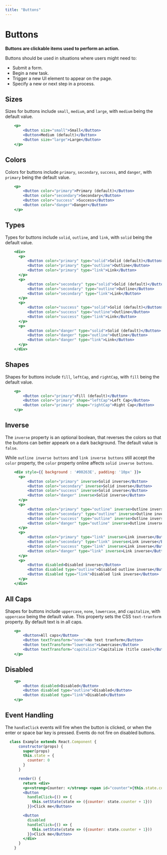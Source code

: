 ```yaml
---
title: "Buttons"
---
```


# Buttons

**Buttons are clickable items used to perform an action.**

Buttons should be used in situations where users might need to:

* Submit a form.
* Begin a new task.
* Trigger a new UI element to appear on the page.
* Specify a new or next step in a process.

## Sizes

Sizes for buttons include `small`, `medium`, and `large`, with `medium` being the default value.

```.jsx
    <p>
        <Button size="small">Small</Button>
        <Button>Medium (default)</Button>
        <Button size="large">Large</Button>
    </p>
```

## Colors

Colors for buttons include `primary`, `secondary`, `success`, and `danger`, with `primary` being the default value.

```.jsx
    <p>
        <Button color="primary">Primary (default)</Button>
        <Button color="secondary">Secondary</Button>
        <Button color="success" >Success</Button>
        <Button color="danger">Danger</Button>
    </p>
```

## Types

Types for buttons include `solid`, `outline`, and `link`, with `solid` being the default value.

```.jsx
    <div>
      <p>
          <Button color="primary" type="solid">Solid (default)</Button>
          <Button color="primary" type="outline">Outline</Button>
          <Button color="primary" type="link">Link</Button>
      </p>
      <p>
          <Button color="secondary" type="solid">Solid (default)</Button>
          <Button color="secondary" type="outline">Outline</Button>
          <Button color="secondary" type="link">Link</Button>
      </p>
      <p>
          <Button color="success" type="solid">Solid (default)</Button>
          <Button color="success" type="outline">Outline</Button>
          <Button color="success" type="link">Link</Button>
      </p>
      <p>
          <Button color="danger" type="solid">Solid (default)</Button>
          <Button color="danger" type="outline">Outline</Button>
          <Button color="danger" type="link">Link</Button>
      </p>
    </div>
```

## Shapes

Shapes for buttons include `fill`, `leftCap`, and `rightCap`, with `fill` being the default value.

```.jsx
    <p>
        <Button color="primary">Fill (default)</Button>
        <Button color="primary" shape="leftCap">Left Cap</Button>
        <Button color="primary" shape="rightCap">Right Cap</Button>
    </p>
```

## Inverse

The `inverse` property is an optional boolean, that reverses the colors so that the buttons can better appeark on a dark background.
The default value is `false`.

While `outline inverse buttons` and `link inverse buttons` still accept the `color` property, the `color` property
online affects `solid inverse buttons`.

```.jsx
    <div style={{ background : '#00263E', padding: '10px' }}>
      <p>
          <Button color="primary" inverse>Solid inverse</Button>
          <Button color="secondary" inverse>Solid inverse</Button>
          <Button color="success" inverse>Solid inverse</Button>
          <Button color="danger" inverse>Solid inverse</Button>
      </p>
      <p>
          <Button color="primary" type="outline" inverse>Outline inverse</Button>
          <Button color="secondary" type="outline" inverse>Outline inverse</Button>
          <Button color="success" type="outline" inverse>Outline inverse</Button>
          <Button color="danger" type="outline" inverse>Outline inverse</Button>
      </p>
      <p>
          <Button color="primary" type="link" inverse>Link inverse</Button>
          <Button color="secondary" type="link" inverse>Link inverse</Button>
          <Button color="success" type="link" inverse>Link inverse</Button>
          <Button color="danger" type="link" inverse>Link inverse</Button>
      </p>
      <p>
          <Button disabled>Disabled inverse</Button>
          <Button disabled type="outline">Disabled outline inverse</Button>
          <Button disabled type="link">Disabled link inverse</Button>
      </p>
    </div>
```

## All Caps
Shapes for buttons include `uppercase`, `none`, `lowercase`, and `capitalize`, with `uppercase` being the default value.
This property sets the CSS `text-tranform` property.  By default text is in all caps.

```.jsx
    <p>
        <Button>All caps</Button>
        <Button textTransform="none">No text tranform</Button>
        <Button textTransform="lowercase">Lowercase</Button>
        <Button textTransform="capitalize">Capitalize (title case)</Button>
    </p>
```

## Disabled

```.jsx
    <p>
        <Button disabled>Disabled</Button>
        <Button disabled type="outline">Disabled</Button>
        <Button disabled type="link">Disabled</Button>
    </p>
```

## Event Handling

The `handleClick` events will fire when the button is clicked, or when the enter or space bar key is pressed.
Events do not fire on disabled buttons.

```.jsx
  class Example extends React.Component {
      constructor(props) {
        super(props)
        this.state = {
          counter: 0
        }
      }

      render() {
        return <div>
        <p><strong>Counter: </strong> <span id="counter">{this.state.counter}</span></p>
        <Button
          handleClick={() => {
            this.setState(state => ({counter: state.counter + 1}))
          }}>Click me</Button>

        <Button
          disabled
          handleClick={() => {
            this.setState(state => ({counter: state.counter + 1}))
          }}>Click me</Button>
        </div>
      }
    }
```
